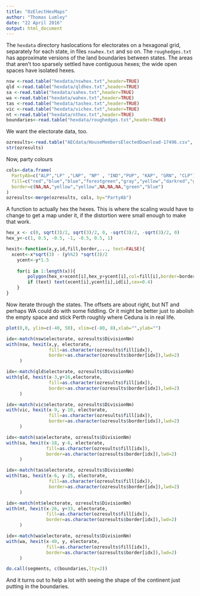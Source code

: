 ```yaml
---
title: "OzElectHexMaps"
author: "Thomas Lumley"
date: "22 April 2016"
output: html_document
---
```


The `hexdata` directory haslocations for electorates on a hexagonal grid, separately for each state, in files `nswhex.txt` and so on. The `roughedges.txt` has approximate versions of the land boundaries between states. The areas that aren't too sparsely settled have contiguous hexes; the wide open spaces have isolated hexes. 

```r
nsw <-read.table("hexdata/nswhex.txt",header=TRUE)
qld <-read.table("hexdata/qldhex.txt",header=TRUE)
sa <-read.table("hexdata/sahex.txt",header=TRUE)
wa <-read.table("hexdata/wahex.txt",header=TRUE)
tas <-read.table("hexdata/tashex.txt",header=TRUE)
vic <-read.table("hexdata/vichex.txt",header=TRUE)
nt <-read.table("hexdata/nthex.txt",header=TRUE)
boundaries<-read.table("hexdata/roughedges.txt",header=TRUE)
```

We want the electorate data, too.
```r
ozresults<-read.table("AECdata/HouseMembersElectedDownload-17496.csv", header=TRUE, skip=1, sep=",", quote="\"")
str(ozresults)
```

Now, party colours
```r
cols<-data.frame(
  PartyAb=c("ALP","LP" ,"LNP", "NP" , "IND","PUP", "KAP", "GRN", "CLP"), 
  fill=c("red","blue","blue","forestgreen","gray","yellow","darkred","green","orange"),
  border=c(NA,NA,"yellow","yellow",NA,NA,NA,"green","blue")
)
ozresults<-merge(ozresults, cols, by="PartyAb")
```

A function to actually hex the hexes. This is where the scaling would have to change to get a map under it, if the distortion were small enough to make that work.
```r
hex_x <- c(0, sqrt(3)/2, sqrt(3)/2, 0, -sqrt(3)/2, -sqrt(3)/2, 0)
hex_y<-c(1, 0.5, -0.5, -1, -0.5, 0.5, 1)

hexit<-function(x,y,id,fill,border,..., text=FALSE){
  xcent<-x*sqrt(3) - (y%%2) *sqrt(3)/2
	ycent<-y*1.5
	
	for(i in 1:length(x)){
		polygon(hex_x+xcent[i],hex_y+ycent[i],col=fill[i],border=border[i],...)
		if (text) text(xcent[i],ycent[i],id[i],cex=0.4)
	}	
}
```

Now iterate through the states.  The offsets are about right, but NT and perhaps WA could do with some fiddling. Or it might be better just to abolish the empty space and stick Perth roughly where Ceduna is in real life. 

```r

plot(0,0, ylim=c(-40, 50), xlim=c(-80, 8),xlab="",ylab="")

idx<-match(nsw$electorate, ozresults$DivisionNm)
with(nsw, hexit(x,y, electorate, 
                fill=as.character(ozresults$fill[idx]), 
                border=as.character(ozresults$border[idx]),lwd=2)
     )

idx<-match(qld$electorate, ozresults$DivisionNm)
with(qld, hexit(x-3,y+16,electorate,
                fill=as.character(ozresults$fill[idx]),
                border=as.character(ozresults$border[idx]),lwd=2)
     )

idx<-match(vic$electorate, ozresults$DivisionNm)
with(vic, hexit(x-9, y-10, electorate,
                fill=as.character(ozresults$fill[idx]),
                border=as.character(ozresults$border[idx]),lwd=2)
     )

idx<-match(sa$electorate, ozresults$DivisionNm)
with(sa, hexit(x-18, y-6, electorate, 
               fill=as.character(ozresults$fill[idx]),
               border=as.character(ozresults$border[idx]),lwd=2)
     )

idx<-match(tas$electorate, ozresults$DivisionNm)
with(tas, hexit(x-6, y-25, electorate,
                fill=as.character(ozresults$fill[idx]),
                border=as.character(ozresults$border[idx]),lwd=2)
     )

idx<-match(nt$electorate, ozresults$DivisionNm)
with(nt, hexit(x-26, y+33, electorate,
               fill=as.character(ozresults$fill[idx]),
               border=as.character(ozresults$border[idx]),lwd=2)
     )

idx<-match(wa$electorate, ozresults$DivisionNm)
with(wa, hexit(x-40, y, electorate,
               fill=as.character(ozresults$fill[idx]),
               border=as.character(ozresults$border[idx]),lwd=2)
     )

do.call(segments, c(boundaries,lty=2))
```

And it turns out to help a lot with seeing the shape of the continent just putting in the boundaries.

